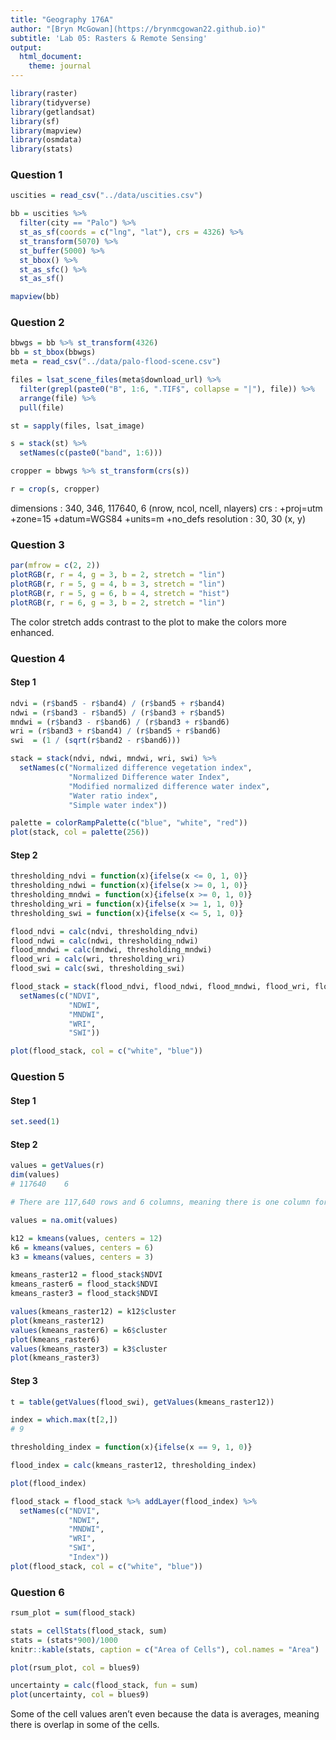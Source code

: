 ```yaml
---
title: "Geography 176A"
author: "[Bryn McGowan](https://brynmcgowan22.github.io)"
subtitle: 'Lab 05: Rasters & Remote Sensing'
output:
  html_document:
    theme: journal
---
```


```r
library(raster)
library(tidyverse)
library(getlandsat)
library(sf)
library(mapview)
library(osmdata)
library(stats)
```

### Question 1

```r
uscities = read_csv("../data/uscities.csv")

bb = uscities %>%
  filter(city == "Palo") %>%
  st_as_sf(coords = c("lng", "lat"), crs = 4326) %>%
  st_transform(5070) %>%
  st_buffer(5000) %>%
  st_bbox() %>%
  st_as_sfc() %>%
  st_as_sf()

mapview(bb)

```

### Question 2

```r
bbwgs = bb %>% st_transform(4326)
bb = st_bbox(bbwgs)
meta = read_csv("../data/palo-flood-scene.csv")

files = lsat_scene_files(meta$download_url) %>%
  filter(grepl(paste0("B", 1:6, ".TIF$", collapse = "|"), file)) %>%
  arrange(file) %>%
  pull(file)

st = sapply(files, lsat_image)

s = stack(st) %>%
  setNames(c(paste0("band", 1:6)))

cropper = bbwgs %>% st_transform(crs(s))

r = crop(s, cropper)
```
dimensions : 340, 346, 117640, 6  (nrow, ncol, ncell, nlayers)
crs        : +proj=utm +zone=15 +datum=WGS84 +units=m +no_defs
resolution : 30, 30  (x, y)

### Question 3
```r
par(mfrow = c(2, 2))
plotRGB(r, r = 4, g = 3, b = 2, stretch = "lin")
plotRGB(r, r = 5, g = 4, b = 3, stretch = "lin")
plotRGB(r, r = 5, g = 6, b = 4, stretch = "hist")
plotRGB(r, r = 6, g = 3, b = 2, stretch = "lin")
```
The color stretch adds contrast to the plot to make the colors more enhanced.

### Question 4
#### Step 1
```r
ndvi = (r$band5 - r$band4) / (r$band5 + r$band4)
ndwi = (r$band3 - r$band5) / (r$band3 + r$band5)
mndwi = (r$band3 - r$band6) / (r$band3 + r$band6)
wri = (r$band3 + r$band4) / (r$band5 + r$band6)
swi  = (1 / (sqrt(r$band2 - r$band6)))

stack = stack(ndvi, ndwi, mndwi, wri, swi) %>%
  setNames(c("Normalized difference vegetation index",
             "Normalized Difference water Index",
             "Modified normalized difference water index",
             "Water ratio index",
             "Simple water index"))

palette = colorRampPalette(c("blue", "white", "red"))
plot(stack, col = palette(256))
```

#### Step 2
```r
thresholding_ndvi = function(x){ifelse(x <= 0, 1, 0)}
thresholding_ndwi = function(x){ifelse(x >= 0, 1, 0)}
thresholding_mndwi = function(x){ifelse(x >= 0, 1, 0)}
thresholding_wri = function(x){ifelse(x >= 1, 1, 0)}
thresholding_swi = function(x){ifelse(x <= 5, 1, 0)}

flood_ndvi = calc(ndvi, thresholding_ndvi)
flood_ndwi = calc(ndwi, thresholding_ndwi)
flood_mndwi = calc(mndwi, thresholding_mndwi)
flood_wri = calc(wri, thresholding_wri)
flood_swi = calc(swi, thresholding_swi)

flood_stack = stack(flood_ndvi, flood_ndwi, flood_mndwi, flood_wri, flood_swi) %>%
  setNames(c("NDVI",
             "NDWI",
             "MNDWI",
             "WRI",
             "SWI"))

plot(flood_stack, col = c("white", "blue"))
```

### Question 5
#### Step 1
```r
set.seed(1)
```

#### Step 2
```r
values = getValues(r)
dim(values)
# 117640    6

# There are 117,640 rows and 6 columns, meaning there is one column for each band of the raster stack

values = na.omit(values)

k12 = kmeans(values, centers = 12)
k6 = kmeans(values, centers = 6)
k3 = kmeans(values, centers = 3)

kmeans_raster12 = flood_stack$NDVI
kmeans_raster6 = flood_stack$NDVI
kmeans_raster3 = flood_stack$NDVI

values(kmeans_raster12) = k12$cluster
plot(kmeans_raster12)
values(kmeans_raster6) = k6$cluster
plot(kmeans_raster6)
values(kmeans_raster3) = k3$cluster
plot(kmeans_raster3)
```

#### Step 3
```r
t = table(getValues(flood_swi), getValues(kmeans_raster12))

index = which.max(t[2,])
# 9

thresholding_index = function(x){ifelse(x == 9, 1, 0)}

flood_index = calc(kmeans_raster12, thresholding_index)

plot(flood_index)

flood_stack = flood_stack %>% addLayer(flood_index) %>% 
  setNames(c("NDVI",
             "NDWI",
             "MNDWI",
             "WRI",
             "SWI",
             "Index"))
plot(flood_stack, col = c("white", "blue"))

```

### Question 6
```r
rsum_plot = sum(flood_stack)

stats = cellStats(flood_stack, sum)
stats = (stats*900)/1000
knitr::kable(stats, caption = c("Area of Cells"), col.names = "Area")

plot(rsum_plot, col = blues9)

uncertainty = calc(flood_stack, fun = sum)
plot(uncertainty, col = blues9)
```
Some of the cell values aren't even because the data is averages, meaning there is overlap in some of the cells.
